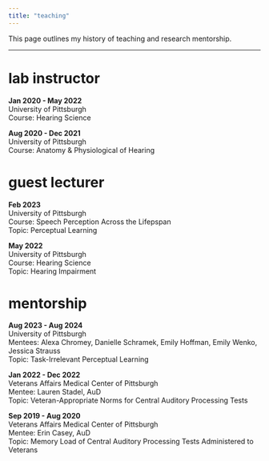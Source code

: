 ```yaml
---
title: "teaching"
---
```

This page outlines my history of teaching and research mentorship.

---

# lab instructor
**Jan 2020 - May 2022**\
University of Pittsburgh\
Course: Hearing Science\

**Aug 2020 - Dec 2021**\
University of Pittsburgh\
Course: Anatomy & Physiological of Hearing\


# guest lecturer
**Feb 2023**\
University of Pittsburgh\
Course: Speech Perception Across the Lifepspan\
Topic: Perceptual Learning\

**May 2022**\
University of Pittsburgh\
Course: Hearing Science\
Topic: Hearing Impairment\


# mentorship
**Aug 2023 - Aug 2024**\
University of Pittsburgh\
Mentees: Alexa Chromey, Danielle Schramek, Emily Hoffman, Emily Wenko, Jessica Strauss\
Topic: Task-Irrelevant Perceptual Learning\

**Jan 2022 - Dec 2022**\
Veterans Affairs Medical Center of Pittsburgh\
Mentee: Lauren Stadel, AuD\
Topic: Veteran-Appropriate Norms for Central Auditory Processing Tests\

**Sep 2019 - Aug 2020**\
Veterans Affairs Medical Center of Pittsburgh\
Mentee: Erin Casey, AuD\
Topic: Memory Load of Central Auditory Processing Tests Administered to Veterans\

